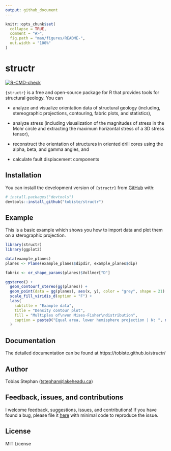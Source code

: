 ```yaml
---
output: github_document
---
```


<!-- README.md is generated from README.Rmd. Please edit that file -->

```r
knitr::opts_chunk$set(
  collapse = TRUE,
  comment = "#>",
  fig.path = "man/figures/README-",
  out.width = "100%"
)
```

# structr

<!-- badges: start -->

[![R-CMD-check](https://github.com/tobiste/structr/actions/workflows/R-CMD-check.yaml/badge.svg)](https://github.com/tobiste/structr/actions/workflows/R-CMD-check.yaml)

<!-- badges: end -->

`{structr}` is a free and open-source package for R that provides tools for structural geology. You can

- analyze and visualize orientation data of structural geology (including, stereographic projections, contouring, fabric plots, and statistics),

- analyze stress (including visualization of the magnitudes of stress in the Mohr circle and extracting the maximum horizontal stress of a 3D stress tensor),

- reconstruct the orientation of structures in oriented drill cores using the alpha, beta, and gamma angles, and

- calculate fault displacement components

## Installation

You can install the development version of `{structr}` from [GitHub](https://github.com/) with:

``` r
# install.packages("devtools")
devtools::install_github("tobiste/structr")
```

## Example

This is a basic example which shows you how to import data and plot them on a sterographic projection.

```r
library(structr)
library(ggplot2)

data(example_planes)
planes <- Plane(example_planes$dipdir, example_planes$dip)

fabric <- or_shape_params(planes)$Vollmer["D"]

ggstereo() +
  geom_contourf_stereo(gg(planes)) +
  geom_point(data = gg(planes), aes(x, y), color = "grey", shape = 21) +
  scale_fill_viridis_d(option = "F") +
  labs(
    subtitle = "Example data",
    title = "Density contour plot",
    fill = "Multiples of\nvon Mises-Fisher\ndistribution",
    caption = paste0("Equal area, lower hemisphere projection | N: ", nrow(planes), " | Fabric strength: ", round(fabric, 2))
  )
```

## Documentation

The detailed documentation can be found at  https://tobiste.github.io/structr/

## Author

Tobias Stephan ([tstephan\@lakeheadu.ca](mailto:tstephan@lakeheadu.ca){.email})

## Feedback, issues, and contributions

I welcome feedback, suggestions, issues, and contributions! If you have found a 
bug, please file it [here](https://github.com/tobiste/structr/issues) with 
minimal code to reproduce the issue.

## License

MIT License
